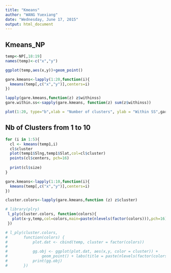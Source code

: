 ```yaml
---
title: "Kmeans"
author: "WANG Yuexiang"
date: "Wednesday, June 17, 2015"
output: html_document
---
```


## Kmeans_NP 
```r
temp<-NP[,18:19]
names(temp)<-c("x","y")

ggplot(temp,aes(x,y))+geom_point()

gare.kmeans<-lapply(1:20,function(i){
  kmeans(temp[,c("x","y")],centers=i)
})

lapply(gare.kmeans,function(z) z$withinss)
gare.within.ss<-sapply(gare.kmeans, function(z) sum(z$withinss))

plot(1:20, type="b",xlab = "Number of clusters", ylab = "Within SS",gare.within.ss)
```

## Nb of Clusters from 1 to 10


```r
for (i in 1:5){
  cl <- kmeans(temp1,i)
  cl$cluster
  plot(temp1$Slng,temp1$Slat,col=cl$cluster)
  points(cl$centers, pch=16)
  
  print(cl$size)
}

```



```r
gare.kmeans<-lapply(1:10,function(i){
  kmeans(temp[,c("x","y")],centers=i)
})

cluster.colors<-lapply(gare.kmeans,function (z) z$cluster)

# library(plry)
 l_ply(cluster.colors, function(colors){
   plot(x~y,temp,col=colors,main=paste(nlevels(factor(colors))),pch=16)
 })

# l_ply(cluster.colors,
#       function(colors) {
#           plot.dat <- cbind(temp, cluster = factor(colors))
# 
#           gg.obj <- ggplot(plot.dat, aes(x,y, color = cluster)) +
#               geom_point() + labs(title = paste(nlevels(factor(colors))))
#           print(gg.obj)
#       })
```
